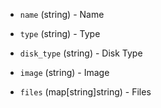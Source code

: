 <!-- Code generated from the comments of the DiskConfig struct in config.go; DO NOT EDIT MANUALLY -->

- `name` (string) - Name

- `type` (string) - Type

- `disk_type` (string) - Disk Type

- `image` (string) - Image

- `files` (map[string]string) - Files

<!-- End of code generated from the comments of the DiskConfig struct in config.go; -->
